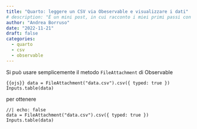 ```yaml
---
title: "Quarto: leggere un CSV via Obeservable e visualizzare i dati"
# description: "È un mini post, in cui racconto i miei primi passi con un sito in quarto"
author: "Andrea Borruso"
date: "2022-11-21"
draft: false
categories:
  - quarto
  - csv
  - observable
---
```



Si può usare semplicemente il metodo `FileAttachment` di Observable


```{{ojs}}
data = FileAttachment("data.csv").csv({ typed: true })
Inputs.table(data)
```

per ottenere

```ojs
//| echo: false
data = FileAttachment("data.csv").csv({ typed: true })
Inputs.table(data)
```
